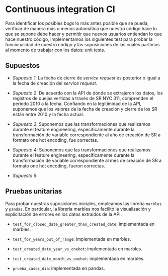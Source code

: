 # Continuous integration CI {#continuos_integration}

<div align='justify'>

Para identificar los  posibles *bugs* lo más antes posible que se pueda, verificar de manera más o menos automática que nuestro código hace lo que se supone debe hacer y permitir que nuevos usuarios entiendan lo que hace nuestro código, implementamos los siguientes test para probar la funcionalidad de nuestro código y las suposiciones de las cuáles partimos al momento de trabajar con los datos: unit tests.

## Supuestos

* *Supuesto 1*: La fecha de cierre de *service request* es posterior o igual a la fecha de creación del *service request*.

* *Supuesto 2*: De acuerdo con la API de dónde se extrajeron los datos, los registros de quejas vertidas a través de SR NYC 311, comprenden el periodo 2010 a la fecha. Confiando en la legitimidad de la API, suponemos que los valores de la fecha de creación y cierre de los SR están entre 2010 y la fecha actual.


* *Supuesto 3*: Suponemos que las transformaciones que realizamos durante el feature engineering, especificamente durante la transformación de variable correspondiente al año de creación de SR a formato one hot encoding, fue correctas.

* *Supuesto 4*: Suponemos que las transformaciones que realizamos durante el feature engineering, específicamente durante la transformación de variable correspondiente al mes de creación de SR a formato one hot encoding, fueron correctas.

* *Supuesto 5*:

## Pruebas unitarias

Para probar nuestras suposiciones iniciales, empleamos las librería `marbles` y `pandas`. En particular, la librería marbles nos facilitó la visualización y explicitación de errores en los datos extraidos de la API.


+ `test_for_closed_date_greater_than_created_date`: implementada en marbles.

+ `test_for_years_out_of_range`: implementada en marbles.

+ `test_created_date_year_vs_onehot`: implementada en marbles.

+ `test_created_date_month_vs_onehot`: implementada en marbles.

+  `prueba_casos_dia`: implementada en pandas.

</div>
